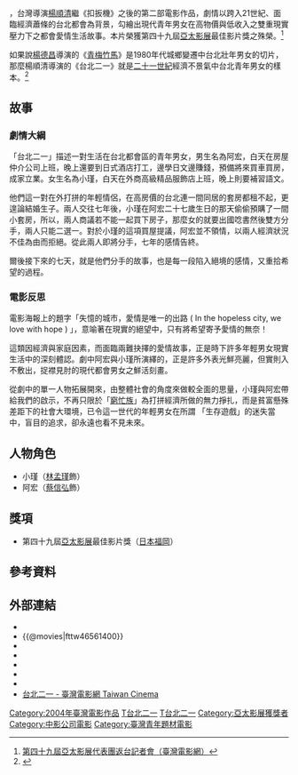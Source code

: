 {{Infobox Film
|  name               = 台北二一
|  original_name      = {{lang|en|Taipei 21}}
|  image              = 
|  caption            = 
|  director           = [[楊順清|楊順清]] 
|  producer           = 涂德錡、陳明秀
| producer_2          = 楊順清、黃麟翔、邱順清
|  writer             = [[楊順清|楊順清]]
|  starring           = [[林孟瑾|林孟瑾]]<br>[[蔡信弘|蔡信弘]]<br>[[藤井俊充|藤井俊充]]<br>[[郎祖筠|郎祖筠]]<br>[[馮翊綱|馮翊綱]]<br>[[王琄|王琄]]
|  music              = [[董運昌|董運昌]]
|  統籌        = 紀慢、劉奕成、石覺
|  cinematography     = 林銘國、宋文忠
|  editing            = [[陳曉東_(剪接師)|陳曉東]]
|  production_company = [[中影股份有限公司|中影股份有限公司]]<br>一同電影有限公司
|  distributor        = 中影股份有限公司<br>一同電影有限公司
|  released           = {{film date|2004|6|19|臺灣}}
|  runtime            = 96分鐘
|  country            = {{台灣電影產地}}
|  language           = 華語
|  awards             = [[亞太影展|亞太影展]]最佳影片獎
|  budget             = 
|  gross              = [[新台幣|新台幣]]116萬元
|  amg_id             = 1:404399
|  imdb_id            = tt0465636
}}
{{engname|《台北二一》|Taipei 21}}，台灣導演[[楊順清|楊順清]]繼《扣扳機》之後的第二部電影作品，劇情以跨入21世紀、面臨經濟蕭條的台北都會為背景，勾繪出現代青年男女在高物價與低收入之雙重現實壓力下之都會愛情生活故事。本片榮獲第四十九屆[[亞太影展|亞太影展]]最佳影片獎之殊榮。<ref>[http://www.taiwancinema.com/fp.asp?xItem=7277&ctNode=17&mp=1 第四十九屆亞太影展代表團返台記者會（臺灣電影網）]{{Dead link|date=2020年6月 |bot=InternetArchiveBot |fix-attempted=yes }}</ref>

如果說[[楊德昌|楊德昌]]導演的《[[青梅竹馬|青梅竹馬]]》是1980年代城鄉變遷中台北壯年男女的切片，那麼楊順清導演的《台北二一》就是[[二十一世紀|二十一世紀]]經濟不景氣中台北青年男女的樣本。<ref>{{Cite web |url=http://www.newtaiwan.com.tw/bulletinview.jsp?bulletinid=15262 |title=台北二一 人生的二選一（新台灣新聞週刊） |accessdate=2010-12-29 |archive-date=2014-03-08 |archive-url=https://web.archive.org/web/20140308132756/http://www.newtaiwan.com.tw/bulletinview.jsp?bulletinid=15262 |dead-url=no }}</ref>

== 故事 ==

{{Cquote|失憶的城市，愛情是唯一的出路。<br>In the hopeless city, we love with hope. |《台北二一》<ref>「失憶的城市，愛情是唯一的出路」-- 出自「台北二一」之宣傳海報。</ref>
}} 

===劇情大綱===

「台北二一」描述一對生活在台北都會區的青年男女，男生名為阿宏，白天在房屋仲介公司上班，晚上還要到日式酒店打工，邊學日文邊賺錢，預備將來買車買房，成家立業。女生名為小瑾，白天在外商高級精品服飾店上班，晚上則要補習語文。

他們這一對在外打拼的年輕情侶，在高房價的台北連一間同居的套房都租不起，更遑論結婚生子。兩人交往七年後，小瑾在阿宏二十七歲生日的那天偷偷預購了一間小套房，所以，兩人商議若不能一起買下房子，那麼女的就要出國唸書然後雙方分手，兩人只能二選一。對於小瑾的這項買屋提議，阿宏並不領情，以兩人經濟狀況不佳為由而拒絕。從此兩人即將分手，七年的感情告終。

爾後接下來的七天，就是他們分手的故事，也是每一段陷入絕境的感情，又重拾希望的過程。 

===電影反思===

電影海報上的題字「失憶的城市，愛情是唯一的出路 ( In the hopeless city, we love with hope ) 」，意喻著在現實的絕望中，只有將希望寄予愛情的無奈！

這類因經濟與家庭因素，而面臨兩難抉擇的愛情故事，正是時下許多年輕男女現實生活中的深刻體認。劇中阿宏與小瑾所演繹的，正是許多外表光鮮亮麗，但實則入不敷出，捉襟見肘的現代都會男女之鮮活刻畫。

從劇中的單一人物拓展開來，由整體社會的角度來做較全面的思量，小瑾與阿宏帶給我們的啟示，不再只限於「[[窮忙族|窮忙族]]」為打拼經濟所做的無力掙扎，而是貧富懸殊差距下的社會大環境，已令這一世代的年輕男女在所謂 「生存遊戲」的迷失當中，盲目的追求，卻永遠也看不見未來。

== 人物角色 ==

* 小瑾（[[林孟瑾|林孟瑾]]飾）
* 阿宏（[[蔡信弘|蔡信弘]]飾）

== 獎項 ==

* 第四十九屆[[亞太影展|亞太影展]]最佳影片獎（[[日本|日本]][[福岡|福岡]]）

== 參考資料 ==
{{reflist|2}}

== 外部連結 ==
*{{Yahoomovie id|758}}
*{{@movies|fttw46561400}}
*{{douban}}
*{{Mtime|37274}}
*{{Amg movie|404399}}
*{{hkmdb title|13074}}
*{{imdb title|0465636}}
*[https://web.archive.org/web/20131019092246/http://www.taiwancinema.com/fp_12022_252 台北二一 - 臺灣電影網 Taiwan Cinema]

[[Category:2004年臺灣電影作品|Category:2004年臺灣電影作品]]
[[Category:台灣劇情片|T台北二一]]
[[Category:台北市背景電影|T台北二一]]
[[Category:亞太影展獲獎者|Category:亞太影展獲獎者]]
[[Category:中影公司電影|Category:中影公司電影]]
[[Category:臺灣青年題材電影|Category:臺灣青年題材電影]]